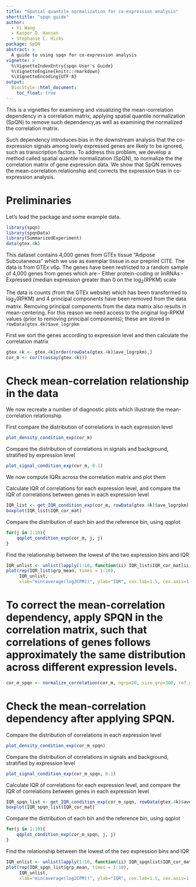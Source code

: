 ```yaml
---
title: "Spatial quantile normalization for co-expression analysis"
shorttitle: "spqn guide"
author:
  - Yi Wang
  - Kasper D. Hansen
  - Stephanie C. Hicks
package: SpQN
abstract: >
  A guide to using spqn for co-expression analysis
vignette: >
  %\VignetteIndexEntry{spqn User's Guide}
  %\VignetteEngine{knitr::rmarkdown}
  %\VignetteEncoding{UTF-8}  
output:
  BiocStyle::html_document:
    toc_float: true
---
```


This is a vignettes for examining and visualizing the mean-correlation dependency in a correlation matrix, applying spatial quantile normalization (SpQN) to remove such dependency,as well as examining the normalized the correlation matrix.


Such dependency introduces bias in the downstream analysis that the co-expression signals among lowly expressed genes are likely to be ignored, such as transcription factors. To address this problem, we develop a method called spatial quantile normalization (SpQN), to normalize the the correlation matrix of gene expression data. We show that SpQN removes the mean-correlation relationship and corrects the expression bias in co-expression analysis.


# Preliminaries


Let's load the package and some example data.

```r
library(spqn)
library(spqnData)
library(SummarizedExperiment)
data(gtex.4k)
```

This dataset contains 4,000 genes from GTEx tissue "Adipose Subcutaneous" which we use as exemplar tissue in our preprint CITE. The data is from GTEx v6p. The genes have been restricted to a random sample of 4,000 genes from genes which are
- Either protein-coding or linRNAs
- Expressed (median expression greater than 0 on the $\log_2(\text{RPKM})$ scale

The data is counts (from the GTEx website) which has been transformed to $\log_2(\text{RPKM})$ and 4 principal components have been removed from the data matrix. Removing principal components from the data matrix also results in mean-centering. For this reason we need access to the original log-RPKM values (prior to removing principal components); these are stored in `rowData(gtex.4k)$ave_logrpkm`

First we sort the genes according to expression level and then calculate the correlation matrix
```r
gtex.4k <- gtex.4k[order(rowData(gtex.4k)$ave_logrpkm),]
cor_m <- cor(t(assay(gtex.4k)))
```

# Check mean-correlation relationship in the data

We now recreate a number of diagnostic plots which illustrate the mean-correlation relationship

First compare the distribution of correlations in each expression level
```r
plot_density_condition_exp(cor_m)
```

Compare the distribution of correlations in signals and background, stratified by expression level
```r
plot_signal_condition_exp(cor_m, 0.1)
```

We now compute IQRs across the correlation matrix and plot them


Calculate IQR of correlations for each expression level, and compare the IQR of correlations between genes in each expression level
```r
IQR_list <- get_IQR_condition_exp(cor_m, rowData(gtex.4k)$ave_logrpkm)
boxplot(IQR_list$IQR_cor_mat)
```


Compare the distribution of each bin and the reference bin, using qqplot
```r
for(j in 1:10){
    qqplot_condition_exp(cor_m, j, j)
}
```

Find the relationship between the lowest of the two expression bins and IQR 
```r
IQR_unlist <- unlist(lapply(1:10, function(ii) IQR_list$IQR_cor_mat[ii, ii:10]))
plot(rep(IQR_list$grp_mean, times = 1:10),
     IQR_unlist,
     xlab="min(average(log2CPM))", ylab="IQR", cex.lab=1.5, cex.axis=1.2, col="blue")
```

# To correct the mean-correlation dependency, apply SPQN in the correlation matrix, such that correlations of genes follows approximately the same distribution across different expression levels.
```r
cor_m_spqn <- normalize_correlation(cor_m, ngrp=20, size_grp=300, ref_grp=18)
```

# Check the mean-correlation dependency after applying SPQN.
Compare the distribution of correlations in each expression level
```r
plot_density_condition_exp(cor_m_spqn)
```

Compare the distribution of correlations in signals and background, stratified by expression level
```r
plot_signal_condition_exp(cor_m_spqn, 0.1)
```

Calculate IQR of correlations for each expression level, and compare the IQR of correlations between genes in each expression level
```r
IQR_spqn_list <- get_IQR_condition_exp(cor_m_spqn, rowData(gtex.4k)$ave_logrpkm)
boxplot(IQR_spqn_list$IQR_cor_mat)
```


Compare the distribution of each bin and the reference bin, using qqplot
```r
for(j in 1:10){
    qqplot_condition_exp(cor_m_spqn, j, j)
}
```

Find the relationship between the lowest of the two expression bins and IQR 
```r
IQR_unlist <- unlist(lapply(1:10, function(ii) IQR_spqnlist$IQR_cor_mat[ii, ii:10]))
plot(rep(IQR_spqn_list$grp_mean, times = 1:10),
     IQR_unlist,
     xlab="min(average(log2CPM))", ylab="IQR", cex.lab=1.5, cex.axis=1.2, col="blue")
```


